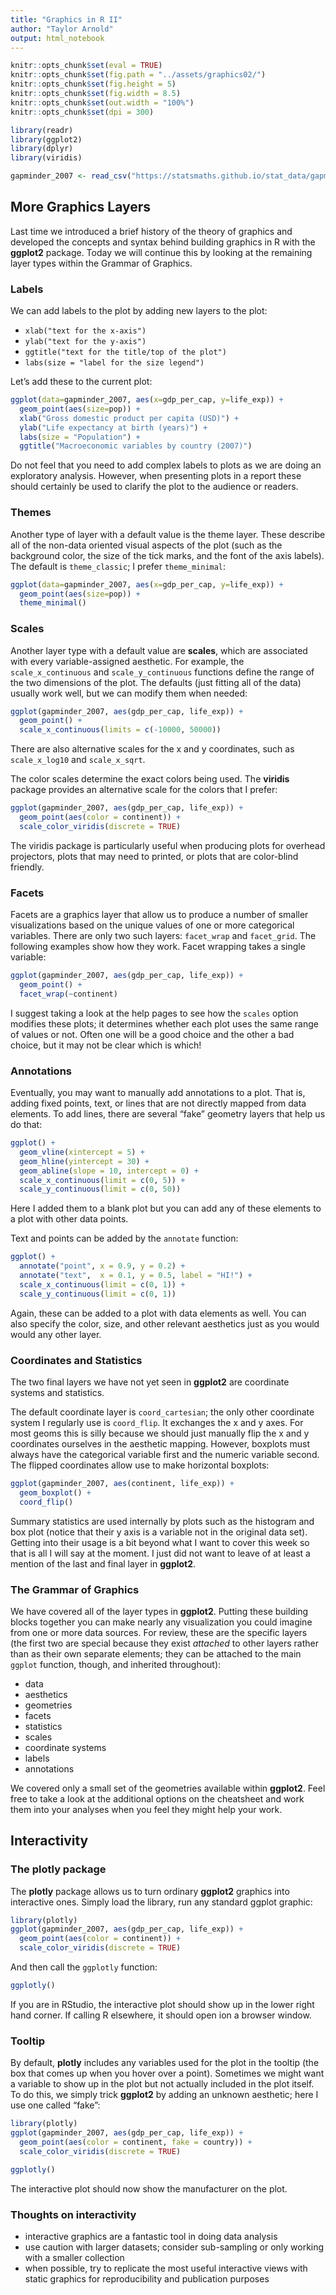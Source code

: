 ```yaml
---
title: "Graphics in R II"
author: "Taylor Arnold"
output: html_notebook
---
```


```r
knitr::opts_chunk$set(eval = TRUE)
knitr::opts_chunk$set(fig.path = "../assets/graphics02/")
knitr::opts_chunk$set(fig.height = 5)
knitr::opts_chunk$set(fig.width = 8.5)
knitr::opts_chunk$set(out.width = "100%")
knitr::opts_chunk$set(dpi = 300)
```

```r
library(readr)
library(ggplot2)
library(dplyr)
library(viridis)

gapminder_2007 <- read_csv("https://statsmaths.github.io/stat_data/gapminder_2007.csv")
```

## More Graphics Layers

Last time we introduced a brief history of the theory of graphics
and developed the concepts and syntax behind building graphics in
R with the **ggplot2** package. Today we will continue this by
looking at the remaining layer types within the Grammar of Graphics.


### Labels

We can add labels to the plot by adding new layers to the plot:

- `xlab("text for the x-axis")`
- `ylab("text for the y-axis")`
- `ggtitle("text for the title/top of the plot")`
- `labs(size = "label for the size legend")`

Let's add these to the current plot:

```r
ggplot(data=gapminder_2007, aes(x=gdp_per_cap, y=life_exp)) +
  geom_point(aes(size=pop)) +
  xlab("Gross domestic product per capita (USD)") +
  ylab("Life expectancy at birth (years)") +
  labs(size = "Population") +
  ggtitle("Macroeconomic variables by country (2007)")
```

Do not feel that you need to add complex labels to plots as we are doing
an exploratory analysis. However, when presenting plots in a report these
should certainly be used to clarify the plot to the audience or readers.

### Themes

Another type of layer with a default value is the theme layer. These describe all of the non-data oriented visual aspects of the plot (such as the background color, the size of the tick marks, and the font of the axis labels). The default is `theme_classic`; I prefer `theme_minimal`:

```r
ggplot(data=gapminder_2007, aes(x=gdp_per_cap, y=life_exp)) +
  geom_point(aes(size=pop)) +
  theme_minimal()
```

### Scales

Another layer type with a default
value are **scales**, which are associated with every
variable-assigned aesthetic. For example, the
`scale_x_continuous` and `scale_y_continuous` functions
define the range of the two dimensions of the plot.
The defaults (just fitting all of the data) usually work well,
but we can modify them when needed:

```r
ggplot(gapminder_2007, aes(gdp_per_cap, life_exp)) +
  geom_point() +
  scale_x_continuous(limits = c(-10000, 50000))
```

There are also alternative scales for the x and y coordinates,
such as `scale_x_log10` and `scale_x_sqrt`.

The color scales determine the exact colors being used. The
**viridis** package provides an alternative scale for the
colors that I prefer:

```r
ggplot(gapminder_2007, aes(gdp_per_cap, life_exp)) +
  geom_point(aes(color = continent)) +
  scale_color_viridis(discrete = TRUE)
```

The viridis package is particularly useful when producing
plots for overhead projectors, plots that may need to printed,
or plots that are color-blind friendly.

### Facets

Facets are a graphics layer that allow us to produce a number
of smaller visualizations based on the unique values of one or
more categorical variables. There are only two such layers:
`facet_wrap` and `facet_grid`. The following examples show
how they work. Facet wrapping takes a single variable:

```r
ggplot(gapminder_2007, aes(gdp_per_cap, life_exp)) +
  geom_point() +
  facet_wrap(~continent)
```

I suggest taking a look at the help pages to see how the
`scales` option modifies these plots; it determines whether
each plot uses the same range of values or not. Often one
will be a good choice and the other a bad choice, but it
may not be clear which is which!

### Annotations

Eventually, you may want to manually add annotations to a
plot. That is, adding fixed points, text, or lines that are
not directly mapped from data elements. To add lines, there
are several "fake" geometry layers that help us do that:

```r
ggplot() +
  geom_vline(xintercept = 5) +
  geom_hline(yintercept = 30) +
  geom_abline(slope = 10, intercept = 0) +
  scale_x_continuous(limit = c(0, 5)) +
  scale_y_continuous(limit = c(0, 50))
```

Here I added them to a blank plot but you can add any of these
elements to a plot with other data points.

Text and points can be added by the `annotate` function:

```r
ggplot() +
  annotate("point", x = 0.9, y = 0.2) +
  annotate("text",  x = 0.1, y = 0.5, label = "HI!") +
  scale_x_continuous(limit = c(0, 1)) +
  scale_y_continuous(limit = c(0, 1))
```

Again, these can be added to a plot with data elements as
well. You can also specify the color, size, and other
relevant aesthetics just as you would would any other
layer.

### Coordinates and Statistics

The two final layers we have not yet seen in **ggplot2** are
coordinate systems and statistics.

The default coordinate layer is `coord_cartesian`; the only
other coordinate system I regularly use is `coord_flip`.
It exchanges the x and y axes. For most geoms this is silly
because we should just manually flip the x and y coordinates
ourselves in the aesthetic mapping. However, boxplots must
always have the categorical variable first and the numeric
variable second. The flipped coordinates allow use to make
horizontal boxplots:

```r
ggplot(gapminder_2007, aes(continent, life_exp)) +
  geom_boxplot() +
  coord_flip()
```

Summary statistics are used internally by plots such as the
histogram and box plot (notice that their y axis is a variable
not in the original data set). Getting into their usage is a
bit beyond what I want to cover this week so that is all I
will say at the moment. I just did not want to leave of at
least a mention of the last and final layer in **ggplot2**.

### The Grammar of Graphics

We have covered all of the layer types in **ggplot2**. Putting
these building blocks together you can make nearly any
visualization you could imagine from one or more data sources.
For review, these are the specific layers (the first two are
special because they exist *attached* to other layers rather
than as their own separate elements; they can be attached to
the main `ggplot` function, though, and inherited throughout):

- data
- aesthetics
- geometries
- facets
- statistics
- scales
- coordinate systems
- labels
- annotations

We covered only a small set of the geometries available within
**ggplot2**. Feel free to take a look at the additional options
on the cheatsheet and work them into your analyses when you
feel they might help your work.

## Interactivity

### The plotly package

The **plotly** package allows us to turn ordinary **ggplot2**
graphics into interactive ones. Simply load the library, run
any standard ggplot graphic:

```r
library(plotly)
ggplot(gapminder_2007, aes(gdp_per_cap, life_exp)) +
  geom_point(aes(color = continent)) +
  scale_color_viridis(discrete = TRUE)
```

And then call the `ggplotly` function:

```r
ggplotly()
```

If you are in RStudio, the interactive plot should show up in
the lower right hand corner. If calling R elsewhere, it should
open ion a browser window.

### Tooltip

By default, **plotly** includes any variables used for the
plot in the tooltip (the box that comes up when you hover
over a point). Sometimes we might want a variable to show
up in the plot but not actually included in the plot itself.
To do this, we simply trick **ggplot2** by adding an
unknown aesthetic; here I use one called "fake":

```r
library(plotly)
ggplot(gapminder_2007, aes(gdp_per_cap, life_exp)) +
  geom_point(aes(color = continent, fake = country)) +
  scale_color_viridis(discrete = TRUE)

ggplotly()
```

The interactive plot should now show the manufacturer on
the plot.

### Thoughts on interactivity

- interactive graphics are a fantastic tool in doing data analysis
- use caution with larger datasets; consider sub-sampling or only
    working with a smaller collection
- when possible, try to replicate the most useful interactive views
    with static graphics for reproducibility and publication purposes


